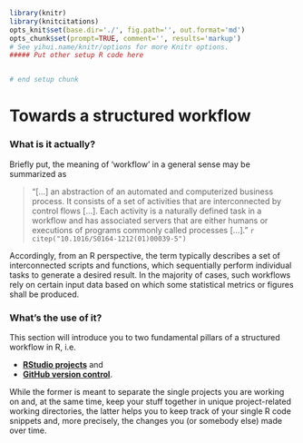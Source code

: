 ```r
library(knitr)
library(knitcitations)
opts_knit$set(base.dir='./', fig.path='', out.format='md')
opts_chunk$set(prompt=TRUE, comment='', results='markup')
# See yihui.name/knitr/options for more Knitr options.
##### Put other setup R code here


# end setup chunk
```
# Towards a structured workflow

### What is it actually? 
Briefly put, the meaning of 'workflow' in a general sense may be summarized as 

<blockquote>
"[...] an abstraction of an automated and computerized business 
process. It consists of a set of activities that are interconnected by control 
flows [...]. Each activity is a naturally defined task in a workflow and has 
associated servers that are either humans or executions of programs commonly 
called processes [...]." `r citep("10.1016/S0164-1212(01)00039-5")`
</blockquote>

Accordingly, from an R perspective, the term typically describes a set of 
interconnected scripts and functions, which sequentially perform individual 
tasks to generate a desired result. In the majority of cases, such workflows
rely on certain input data based on which some statistical metrics or figures
shall be produced.

### What's the use of it?
This section will introduce you to two fundamental pillars of a structured 
workflow in R, i.e. 

* [**RStudio projects**](chapters/01_structured_workflow/projects.md) and
* [**GitHub version control**](chapters/01_structured_workflow/version_control.md).

While the former is meant to separate the single projects you are working on 
and, at the same time, keep your stuff together in unique project-related 
working directories, the latter helps you to keep track of your single R code 
snippets and, more precisely, the changes you (or somebody else) made over time.
